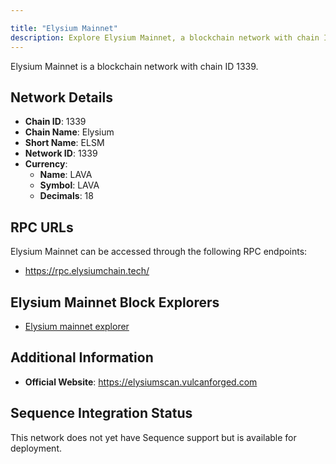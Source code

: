 ```yaml
---

title: "Elysium Mainnet"
description: Explore Elysium Mainnet, a blockchain network with chain ID 1339. Learn about its native currency, LAVA, and how to interact with the network.
---
```




Elysium Mainnet is a blockchain network with chain ID 1339.

## Network Details

- **Chain ID**: 1339
- **Chain Name**: Elysium
- **Short Name**: ELSM
- **Network ID**: 1339
- **Currency**: 
  - **Name**: LAVA
  - **Symbol**: LAVA
  - **Decimals**: 18

## RPC URLs

Elysium Mainnet can be accessed through the following RPC endpoints:

- https://rpc.elysiumchain.tech/

## Elysium Mainnet Block Explorers

- [Elysium mainnet explorer](https://explorer.elysiumchain.tech)

## Additional Information

- **Official Website**: https://elysiumscan.vulcanforged.com

## Sequence Integration Status

This network does not yet have Sequence support but is available for deployment.

